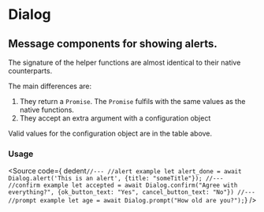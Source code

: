 

<Version />

# Dialog
## Message components for showing alerts.

<Meta of={Stories} />
<Canvas />
<Controls />

The signature of the helper functions are almost identical to their native counterparts.

The main differences are:
 1. They return a `Promise`. The `Promise` fulfils with the same values as the native functions.
 2. They accept an extra argument with a configuration object

Valid values for the configuration object are in the table above.


### Usage
<Source
  code={ dedent`
  //---
  //alert example
  let alert_done = await Dialog.alert('This is an alert', {title: "someTitle"});
  //---
  //confirm example
  let accepted = await Dialog.confirm("Agree with everything?", {ok_button_text: "Yes", cancel_button_text: "No"})
  //---
  //prompt example
  let age = await Dialog.prompt("How old are you?");
  `}
/>